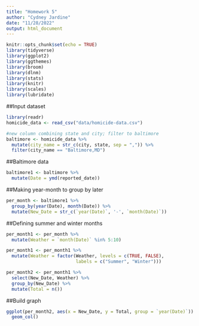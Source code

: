 ```yaml
---
title: "Homework 5"
author: "Cydney Jardine"
date: "11/28/2022"
output: html_document
---
```


```r
knitr::opts_chunk$set(echo = TRUE)
library(tidyverse)
library(ggplot2)
library(ggthemes)
library(broom)
library(dlnm)
library(stats)
library(knitr)
library(scales)
library(lubridate)
```

##Input dataset
```r
library(readr)
homicide_data <- read_csv("data/homicide-data.csv")
```

```r
#new column combining state and city; filter to baltimore
baltimore <- homicide_data %>%
  mutate(city_name = str_c(city, state, sep = ",")) %>%
  filter(city_name == "Baltimore,MD")
```

##Baltimore data
```r
baltimore1 <- baltimore %>%
  mutate(Date = ymd(reported_date))
```

##Making year-month to group by later
```r
per_month <- baltimore1 %>%
  group_by(year(Date), month(Date)) %>%
  mutate(New_Date = str_c(`year(Date)`, '-', `month(Date)`))
```

##Defining summer and winter months
```r
per_month1 <- per_month %>%
  mutate(Weather = `month(Date)` %in% 5:10)

per_month1 <- per_month1 %>%
  mutate(Weather = factor(Weather, levels = c(TRUE, FALSE),
                          labels = c("Summer", "Winter")))
```

```r
per_month2 <- per_month1 %>%
  select(New_Date, Weather) %>%
  group_by(New_Date) %>%
  mutate(Total = n())
```

##Build graph
```r
ggplot(per_month2, aes(x = New_Date, y = Total, group = `year(Date)`)) +
  geom_col()

```